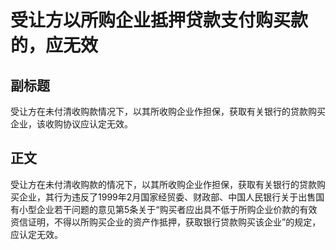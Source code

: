 # 受让方以所购企业抵押贷款支付购买款的，应无效
## 副标题
受让方在未付清收购款情况下，以其所收购企业作担保，获取有关银行的贷款购买企业，该收购协议应认定无效。
## 正文
受让方在未付清收购款的情况下，以其所收购企业作担保，获取有关银行的贷款购买企业，其行为违反了1999年2月国家经贸委、财政部、中国人民银行关于出售国有小型企业若干问题的意见第5条关于“购买者应出具不低于所购企业价款的有效资信证明，不得以所购买企业的资产作抵押，获取银行贷款购买该企业”的规定，应认定无效。